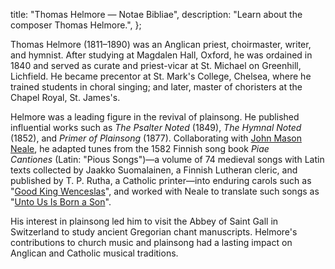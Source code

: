   title: "Thomas Helmore — Notae Bibliae",
  description: "Learn about the composer Thomas Helmore.",
};

<Initial text="Thomas Helmore" />

Thomas Helmore (1811–1890) was an Anglican priest, choirmaster, writer, and hymnist. After studying at Magdalen Hall, Oxford, he was ordained in 1840 and served as curate and priest-vicar at St. Michael on Greenhill, Lichfield. He became precentor at St. Mark's College, Chelsea, where he trained students in choral singing; and later, master of choristers at the Chapel Royal, St. James's.

Helmore was a leading figure in the revival of plainsong. He published influential works such as *The Psalter Noted* (1849), *The Hymnal Noted* (1852), and *Primer of Plainsong* (1877). Collaborating with [John Mason Neale](/liturgy/music/composers/john-mason-neale), he adapted tunes from the 1582 Finnish song book *Piae Cantiones* (Latin: "Pious Songs")—a volume of 74 medieval songs with Latin texts collected by Jaakko Suomalainen, a Finnish Lutheran cleric, and published by T. P. Rutha, a Catholic printer—into enduring carols such as "[Good King Wenceslas](/liturgy/music/songs/good-king-wenceslas)", and worked with Neale to translate such songs as "[Unto Us Is Born a Son](/liturgy/music/hymns/unto-us-is-born-a-son)".

His interest in plainsong led him to visit the Abbey of Saint Gall in Switzerland to study ancient Gregorian chant manuscripts. Helmore's contributions to church music and plainsong had a lasting impact on Anglican and Catholic musical traditions.
